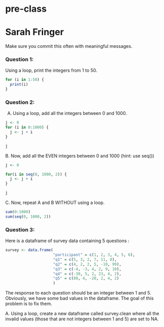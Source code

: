 # pre-class
# Sarah Fringer

Make sure you commit this often with meaningful messages. 




### Question 1:

Using a loop, print the integers from 1 to 50. 

```r
for (i in 1:50) {
  print(i)
}
```


### Question 2:

A.  Using a loop, add all the integers between 0 and 1000.

```r
j <- 0
for (i in 0:1000) {
  j <- j + i
}

j
```


B. Now, add all the EVEN integers between 0 and 1000 (hint: use seq())

```r
j <- 0

for(i in seq(0, 1000, 2)) {
  j <- j + i
}

j
```


C. Now, repeat A and B WITHOUT using a loop.

```r
sum(0:1000)
sum(seq(0, 1000, 2))
```


### Question 3:

Here is a dataframe of survey data containing 5 questions :

```r
survey <- data.frame(
                     "participant" = c(1, 2, 3, 4, 5, 6),
                     "q1" = c(5, 3, 2, 7, 11, 0),
                     "q2" = c(4, 2, 2, 5, -10, 99),
                     "q3" = c(-4, -3, 4, 2, 9, 10),
                     "q4" = c(-30, 5, 2, 23, 4, 2),
                     "q5" = c(88, 4, -20, 2, 4, 2)
                     )
```
The response to each question should be an integer between 1 and 5. Obviously, we have some bad values in the dataframe. The goal of this problem is to fix them.

A. Using a loop, create a new dataframe called survey.clean where all the invalid values (those that are not integers between 1 and 5) are set to NA.

